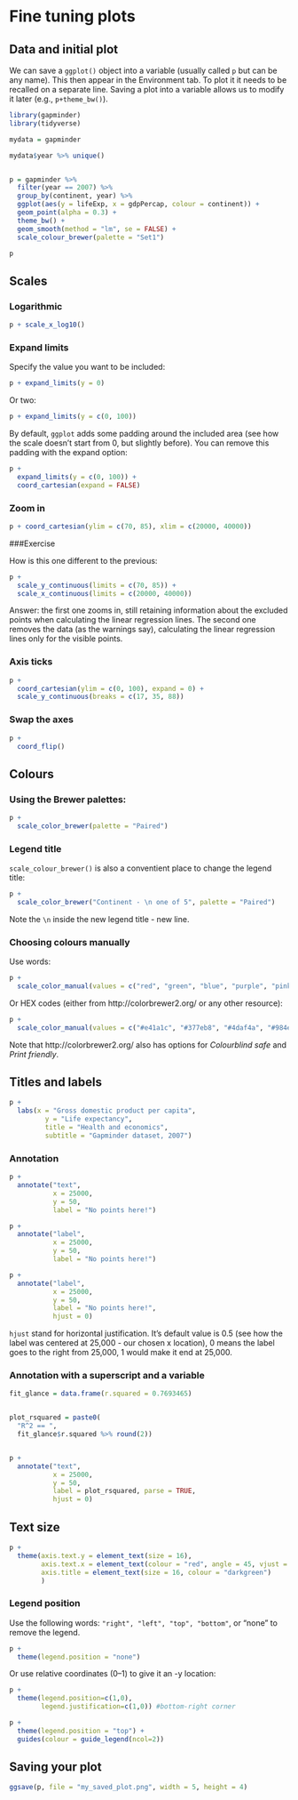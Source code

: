 # Fine tuning plots

## Data and initial plot


We can save a `ggplot()` object into a variable (usually called `p` but can be any name). This then appear in the Environment tab. To plot it it needs to be recalled on a separate line. Saving a plot into a variable allows us to modify it later (e.g., `p+theme_bw()`).

```r

library(gapminder)
library(tidyverse)

mydata = gapminder

mydata$year %>% unique()


p = gapminder %>% 
  filter(year == 2007) %>% 
  group_by(continent, year) %>% 
  ggplot(aes(y = lifeExp, x = gdpPercap, colour = continent)) +
  geom_point(alpha = 0.3) +
  theme_bw() +
  geom_smooth(method = "lm", se = FALSE) +
  scale_colour_brewer(palette = "Set1")

p

```



## Scales

### Logarithmic

```r

p + scale_x_log10()


```

### Expand limits

Specify the value you want to be included:

```r

p + expand_limits(y = 0)

```

\newpage 

Or two:

```r

p + expand_limits(y = c(0, 100))

```

By default, `ggplot` adds some padding around the included area (see how the scale doesn't start from 0, but slightly before). You can remove this padding with the expand option:

```r

p +
  expand_limits(y = c(0, 100)) +
  coord_cartesian(expand = FALSE)

```


### Zoom in

```r

p + coord_cartesian(ylim = c(70, 85), xlim = c(20000, 40000))

```


###Exercise

How is this one different to the previous:

```r

p +
  scale_y_continuous(limits = c(70, 85)) +
  scale_x_continuous(limits = c(20000, 40000))

```

Answer: the first one zooms in, still retaining information about the excluded points when calculating the linear regression lines. The second one removes the data (as the warnings say), calculating the linear regression lines only for the visible points.

### Axis ticks

```r

p +
  coord_cartesian(ylim = c(0, 100), expand = 0) +
  scale_y_continuous(breaks = c(17, 35, 88))

```


### Swap the axes

```r

p +
  coord_flip()

```


## Colours

### Using the Brewer palettes:

```r

p +
  scale_color_brewer(palette = "Paired")

```


### Legend title

`scale_colour_brewer()` is also a conventient place to change the legend title:

```r

p +
  scale_color_brewer("Continent - \n one of 5", palette = "Paired")

```

Note the `\n` inside the new legend title - new line.

### Choosing colours manually

Use words:

```r

p +
  scale_color_manual(values = c("red", "green", "blue", "purple", "pink"))

```

Or HEX codes (either from http://colorbrewer2.org/ or any other resource):


```r

p +
  scale_color_manual(values = c("#e41a1c", "#377eb8", "#4daf4a", "#984ea3", "#ff7f00"))

```


Note that http://colorbrewer2.org/ also has options for *Colourblind safe* and *Print friendly*.

\newpage 

## Titles and labels

```r

p +
  labs(x = "Gross domestic product per capita",
         y = "Life expectancy",
         title = "Health and economics",
         subtitle = "Gapminder dataset, 2007")

```


### Annotation


```r

p +
  annotate("text",
           x = 25000,
           y = 50,
           label = "No points here!")

```


```r

p +
  annotate("label",
           x = 25000,
           y = 50,
           label = "No points here!")

```



```r

p +
  annotate("label",
           x = 25000, 
           y = 50,
           label = "No points here!", 
           hjust = 0)

```



`hjust` stand for horizontal justification. It's default value is 0.5 (see how the label was centered at 25,000 - our chosen x location), 0 means the label goes to the right from 25,000, 1 would make it end at 25,000.


### Annotation with a superscript and a variable

```r

fit_glance = data.frame(r.squared = 0.7693465)


plot_rsquared = paste0(
  "R^2 == ",
  fit_glance$r.squared %>% round(2))


p +
  annotate("text",
           x = 25000, 
           y = 50,
           label = plot_rsquared, parse = TRUE,
           hjust = 0)

```

## Text size



```r

p +
  theme(axis.text.y = element_text(size = 16),
        axis.text.x = element_text(colour = "red", angle = 45, vjust = 0.5),
        axis.title = element_text(size = 16, colour = "darkgreen")
        )

```


### Legend position


Use the following words: `"right", "left", "top", "bottom"`, or "none" to remove the legend.
```r

p +
  theme(legend.position = "none")

```

Or use relative coordinates (0--1) to give it an -y location:

```r

p +
  theme(legend.position=c(1,0),
        legend.justification=c(1,0)) #bottom-right corner

```



```r

p +
  theme(legend.position = "top") +
  guides(colour = guide_legend(ncol=2))

```


## Saving your plot


```r


ggsave(p, file = "my_saved_plot.png", width = 5, height = 4)


```



